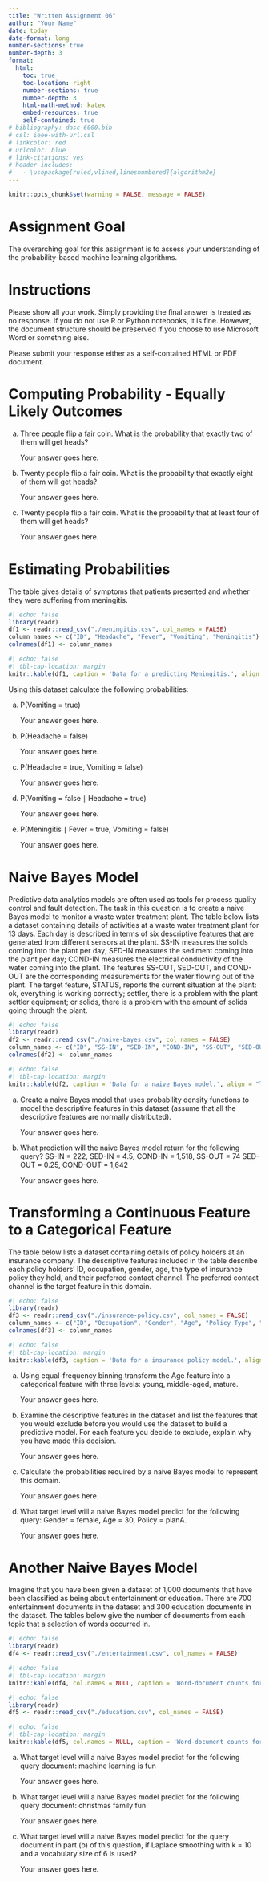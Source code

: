 ```yaml
---
title: "Written Assignment 06"
author: "Your Name"
date: today
date-format: long
number-sections: true
number-depth: 3
format:
  html:
    toc: true
    toc-location: right
    number-sections: true
    number-depth: 3
    html-math-method: katex
    embed-resources: true
    self-contained: true
# bibliography: dasc-6000.bib 
# csl: ieee-with-url.csl
# linkcolor: red
# urlcolor: blue
# link-citations: yes
# header-includes:
#   - \usepackage[ruled,vlined,linesnumbered]{algorithm2e}
---
```


```r
knitr::opts_chunk$set(warning = FALSE, message = FALSE) 
```

# Assignment Goal {.unnumbered}

The overarching goal for this assignment is to assess your understanding of the probability-based machine learning algorithms. 

# Instructions {.unnumbered}

Please show all your work. Simply providing the final answer is treated as no response. If you do not use R or Python notebooks, it is fine. However, the document structure should be preserved if you choose to use Microsoft Word or something else.

Please submit your response either as a self-contained HTML or PDF document.



# Computing Probability - Equally Likely Outcomes

(a) Three people flip a fair coin. What is the probability that exactly two of them will get heads?

    Your answer goes here.


(a) Twenty people flip a fair coin. What is the probability that exactly eight of them will get heads?


    Your answer goes here.


(c) Twenty people flip a fair coin. What is the probability that at least four of them will get heads?



    Your answer goes here.


# Estimating Probabilities

The table gives details of symptoms that patients presented and whether they were suffering from meningitis.

```r
#| echo: false
library(readr)
df1 <- readr::read_csv("./meningitis.csv", col_names = FALSE)
column_names <- c("ID", "Headache", "Fever", "Vomiting", "Meningitis")
colnames(df1) <- column_names
```


```r
#| echo: false
#| tbl-cap-location: margin
knitr::kable(df1, caption = 'Data for a predicting Meningitis.', align = "lrrrr")
```


Using this dataset calculate the following probabilities:


(a) P(Vomiting = true)

    Your answer goes here.


(a) P(Headache = false)

    Your answer goes here.


(a) P(Headache = true, Vomiting = false)

    Your answer goes here.


(a) P(Vomiting = false $\mid$ Headache = true)

    Your answer goes here.


(a) P(Meningitis $\mid$ Fever = true, Vomiting = false)

    Your answer goes here.



# Naive Bayes Model

Predictive data analytics models are often used as tools for process quality control and fault detection. The task in this question is to create a naive Bayes model to monitor a waste water treatment plant. The table below lists a dataset containing details of activities at a waste water treatment plant for 13 days. Each day is described in terms of six descriptive features that are generated from different sensors at the plant. SS-IN measures the solids coming into the plant per day; SED-IN measures the sediment coming into the plant per day; COND-IN measures the electrical conductivity of the water coming into the plant. The features SS-OUT, SED-OUT, and COND-OUT are the corresponding measurements for the water flowing out of the plant. The target feature, STATUS, reports the current situation at the plant: ok, everything is working correctly; settler, there is a problem with the plant settler equipment; or solids, there is a problem with the amount of solids going through the plant.


```r
#| echo: false
library(readr)
df2 <- readr::read_csv("./naive-bayes.csv", col_names = FALSE)
column_names <- c("ID", "SS-IN", "SED-IN", "COND-IN", "SS-OUT", "SED-OUT", "COND-OUT", "STATUS")
colnames(df2) <- column_names
```


```r
#| echo: false
#| tbl-cap-location: margin
knitr::kable(df2, caption = 'Data for a naive Bayes model.', align = "lrrrrrrr")
```


(a) Create a naive Bayes model that uses probability density functions to model the descriptive features in this dataset (assume that all the descriptive features are normally distributed).

    Your answer goes here.


(a) What prediction will the naive Bayes model return for the following query? SS-IN = 222, SED-IN = 4.5, COND-IN = 1,518, SS-OUT = 74 SED-OUT = 0.25, COND-OUT = 1,642

    Your answer goes here.


# Transforming a Continuous Feature to a Categorical Feature

The table below lists a dataset containing details of policy holders at an insurance company. The descriptive features included in the table describe each policy holders' ID, occupation, gender, age, the type of insurance policy they hold, and their preferred contact channel. The preferred contact channel is the target feature in this domain.

```r
#| echo: false
library(readr)
df3 <- readr::read_csv("./insurance-policy.csv", col_names = FALSE)
column_names <- c("ID", "Occupation", "Gender", "Age", "Policy Type", "Pref Channel")
colnames(df3) <- column_names
```


```r
#| echo: false
#| tbl-cap-location: margin
knitr::kable(df3, caption = 'Data for a insurance policy model.', align = "llllll")
```


(a) Using equal-frequency binning transform the Age feature into a categorical feature with three levels: young, middle-aged, mature.

    Your answer goes here.

(a) Examine the descriptive features in the dataset and list the features that you would exclude before you would use the dataset to build a predictive model. For each feature you decide to exclude, explain why you have made this decision.

    Your answer goes here.

(a) Calculate the probabilities required by a naive Bayes model to represent this domain.

    Your answer goes here.

(a) What target level will a naive Bayes model predict for the following query: Gender = female, Age = 30, Policy = planA.

    Your answer goes here.



# Another Naive Bayes Model

Imagine that you have been given a dataset of 1,000 documents that have been classified as being about entertainment or education. There are 700 entertainment documents in the dataset and 300 education documents in the dataset. The tables below give the number of documents from each topic that a selection of words occurred in.

```r
#| echo: false
library(readr)
df4 <- readr::read_csv("./entertainment.csv", col_names = FALSE)
```


```r
#| echo: false
#| tbl-cap-location: margin
knitr::kable(df4, col.names = NULL, caption = 'Word-document counts for the entertainment dataset.', align = "rrrrrr")
```

```r
#| echo: false
library(readr)
df5 <- readr::read_csv("./education.csv", col_names = FALSE)
```


```r
#| echo: false
#| tbl-cap-location: margin
knitr::kable(df5, col.names = NULL, caption = 'Word-document counts for the education dataset.', align = "rrrrrr")
```


(a) What target level will a naive Bayes model predict for the following query document: machine learning is fun

    Your answer goes here.

(a) What target level will a naive Bayes model predict for the following query document: christmas family fun

    Your answer goes here.

(a) What target level will a naive Bayes model predict for the query document in part (b) of this question, if Laplace smoothing with k = 10 and a vocabulary size of 6 is used?

    Your answer goes here.






